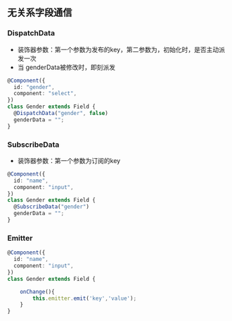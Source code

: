 ## 无关系字段通信

### DispatchData

- 装饰器参数：第一个参数为发布的key，第二参数为，初始化时，是否主动派发一次
- 当 genderData被修改时，即刻派发

```typescript
@Component({
  id: "gender",
  component: "select",
})
class Gender extends Field {
  @DispatchData("gender", false)
  genderData = "";
}
```

### SubscribeData

- 装饰器参数：第一个参数为订阅的key

```typescript
@Component({
  id: "name",
  component: "input",
})
class Gender extends Field {
  @SubscribeData("gender")
  genderData = "";
}
```

### Emitter

```typescript
@Component({
  id: "name",
  component: "input",
})
class Gender extends Field {

    onChange(){
        this.emitter.emit('key','value');
    }
}
```

